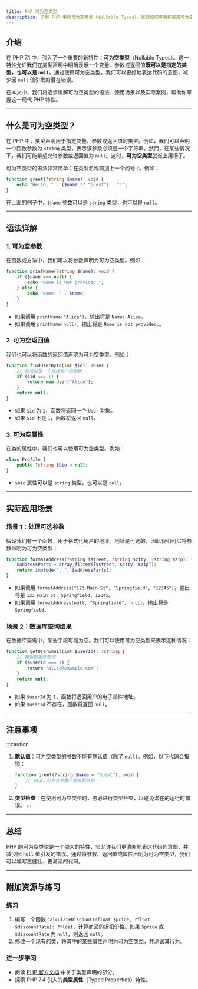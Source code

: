```yaml
---
title: PHP 可为空类型
description: 了解 PHP 中的可为空类型（Nullable Types），掌握如何声明和使用可为空的参数、返回值以及属性，提升代码的健壮性和可读性。
---
```


## 介绍

在 PHP 7.1 中，引入了一个重要的新特性：**可为空类型**（Nullable Types）。这一特性允许我们在类型声明中明确表示一个变量、参数或返回值**既可以是指定的类型，也可以是 `null`**。通过使用可为空类型，我们可以更好地表达代码的意图，减少因 `null` 值引发的潜在错误。

在本文中，我们将逐步讲解可为空类型的语法、使用场景以及实际案例，帮助你掌握这一现代 PHP 特性。

---

## 什么是可为空类型？

在 PHP 中，类型声明用于指定变量、参数或返回值的类型。例如，我们可以声明一个函数参数为 `string` 类型，表示该参数必须是一个字符串。然而，在某些情况下，我们可能希望允许参数或返回值为 `null`。这时，**可为空类型**就派上用场了。

可为空类型的语法非常简单：在类型名称前加上一个问号 `?`。例如：

```php
function greet(?string $name): void {
    echo "Hello, " . ($name ?? "Guest") . "!";
}
```

在上面的例子中，`$name` 参数可以是 `string` 类型，也可以是 `null`。

---

## 语法详解

### 1. 可为空参数

在函数或方法中，我们可以将参数声明为可为空类型。例如：

```php
function printName(?string $name): void {
    if ($name === null) {
        echo "Name is not provided.";
    } else {
        echo "Name: " . $name;
    }
}
```

- 如果调用 `printName("Alice")`，输出将是 `Name: Alice`。
- 如果调用 `printName(null)`，输出将是 `Name is not provided.`。

### 2. 可为空返回值

我们也可以将函数的返回值声明为可为空类型。例如：

```php
function findUserById(int $id): ?User {
    // 假设这是一个查找用户的函数
    if ($id === 1) {
        return new User("Alice");
    }
    return null;
}
```

- 如果 `$id` 为 `1`，函数将返回一个 `User` 对象。
- 如果 `$id` 不是 `1`，函数将返回 `null`。

### 3. 可为空属性

在类的属性中，我们也可以使用可为空类型。例如：

```php
class Profile {
    public ?string $bio = null;
}
```

- `$bio` 属性可以是 `string` 类型，也可以是 `null`。

---

## 实际应用场景

### 场景 1：处理可选参数

假设我们有一个函数，用于格式化用户的地址。地址是可选的，因此我们可以将参数声明为可为空类型：

```php
function formatAddress(?string $street, ?string $city, ?string $zip): string {
    $addressParts = array_filter([$street, $city, $zip]);
    return implode(", ", $addressParts);
}
```

- 如果调用 `formatAddress("123 Main St", "Springfield", "12345")`，输出将是 `123 Main St, Springfield, 12345`。
- 如果调用 `formatAddress(null, "Springfield", null)`，输出将是 `Springfield`。

### 场景 2：数据库查询结果

在数据库查询中，某些字段可能为空。我们可以使用可为空类型来表示这种情况：

```php
function getUserEmail(int $userId): ?string {
    // 模拟数据库查询
    if ($userId === 1) {
        return "alice@example.com";
    }
    return null;
}
```

- 如果 `$userId` 为 `1`，函数将返回用户的电子邮件地址。
- 如果 `$userId` 不存在，函数将返回 `null`。

---

## 注意事项

:::caution
1. **默认值**：可为空类型的参数不能有默认值（除了 `null`）。例如，以下代码会报错：
   ```php
   function greet(?string $name = "Guest"): void {
       // 错误：可为空参数不能有默认值
   }
   ```
2. **类型检查**：在使用可为空类型时，务必进行类型检查，以避免潜在的运行时错误。
:::

---

## 总结

PHP 的可为空类型是一个强大的特性，它允许我们更清晰地表达代码的意图，并减少因 `null` 值引发的错误。通过将参数、返回值或属性声明为可为空类型，我们可以编写更健壮、更易读的代码。

---

## 附加资源与练习

### 练习
1. 编写一个函数 `calculateDiscount(?float $price, ?float $discountRate): ?float`，计算商品的折扣价格。如果 `$price` 或 `$discountRate` 为 `null`，则返回 `null`。
2. 修改一个现有的类，将其中的某些属性声明为可为空类型，并测试其行为。

### 进一步学习
- 阅读 [PHP 官方文档](https://www.php.net/manual/en/language.types.declarations.php) 中关于类型声明的部分。
- 探索 PHP 7.4 引入的**类型属性**（Typed Properties）特性。